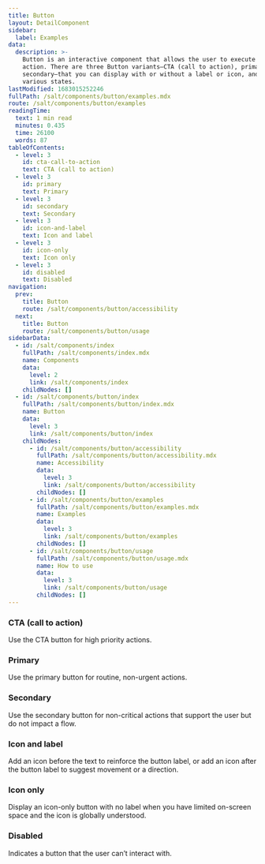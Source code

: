 ```yaml
---
title: Button
layout: DetailComponent
sidebar:
  label: Examples
data:
  description: >-
    Button is an interactive component that allows the user to execute an
    action. There are three Button variants—CTA (call to action), primary and
    secondary—that you can display with or without a label or icon, and in
    various states.
lastModified: 1683015252246
fullPath: /salt/components/button/examples.mdx
route: /salt/components/button/examples
readingTime:
  text: 1 min read
  minutes: 0.435
  time: 26100
  words: 87
tableOfContents:
  - level: 3
    id: cta-call-to-action
    text: CTA (call to action)
  - level: 3
    id: primary
    text: Primary
  - level: 3
    id: secondary
    text: Secondary
  - level: 3
    id: icon-and-label
    text: Icon and label
  - level: 3
    id: icon-only
    text: Icon only
  - level: 3
    id: disabled
    text: Disabled
navigation:
  prev:
    title: Button
    route: /salt/components/button/accessibility
  next:
    title: Button
    route: /salt/components/button/usage
sidebarData:
  - id: /salt/components/index
    fullPath: /salt/components/index.mdx
    name: Components
    data:
      level: 2
      link: /salt/components/index
    childNodes: []
  - id: /salt/components/button/index
    fullPath: /salt/components/button/index.mdx
    name: Button
    data:
      level: 3
      link: /salt/components/button/index
    childNodes:
      - id: /salt/components/button/accessibility
        fullPath: /salt/components/button/accessibility.mdx
        name: Accessibility
        data:
          level: 3
          link: /salt/components/button/accessibility
        childNodes: []
      - id: /salt/components/button/examples
        fullPath: /salt/components/button/examples.mdx
        name: Examples
        data:
          level: 3
          link: /salt/components/button/examples
        childNodes: []
      - id: /salt/components/button/usage
        fullPath: /salt/components/button/usage.mdx
        name: How to use
        data:
          level: 3
          link: /salt/components/button/usage
        childNodes: []
---
```


<LivePreview componentName="button" exampleName="CTA" >

### CTA (call to action)

Use the CTA button for high priority actions.

</LivePreview>

<LivePreview componentName="button" exampleName="Primary" >

### Primary

Use the primary button for routine, non-urgent actions.

</LivePreview>

<LivePreview componentName="button" exampleName="Secondary" >

### Secondary

Use the secondary button for non-critical actions that support the user but do not impact a flow.

</LivePreview>

<LivePreview componentName="button" exampleName="IconAndLabel" >

### Icon and label

Add an icon before the text to reinforce the button label, or add an icon after the button label to suggest movement or a direction.

</LivePreview>

<LivePreview componentName="button" exampleName="IconOnly" >

### Icon only

Display an icon-only button with no label when you have limited on-screen space and the icon is globally understood.

</LivePreview>

<LivePreview componentName="button" exampleName="Disabled" >

### Disabled

Indicates a button that the user can’t interact with.

</LivePreview>
